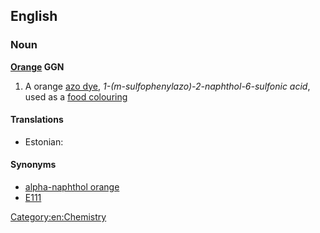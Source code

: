 ==English==

===Noun===
{{wikipedia}}
'''[[orange|Orange]] GGN'''

# A orange [[azo dye]], ''1-(m-sulfophenylazo)-2-naphthol-6-sulfonic acid'', used as a [[food colouring]]

====Translations====
{{trans-top|a orange azo dye}}
* Estonian: {{t|et|oranž GGN}}
{{trans-mid}}
{{trans-bottom}}

====Synonyms====
* [[alpha-naphthol orange]]
* [[E111]]

[[Category:en:Chemistry]]